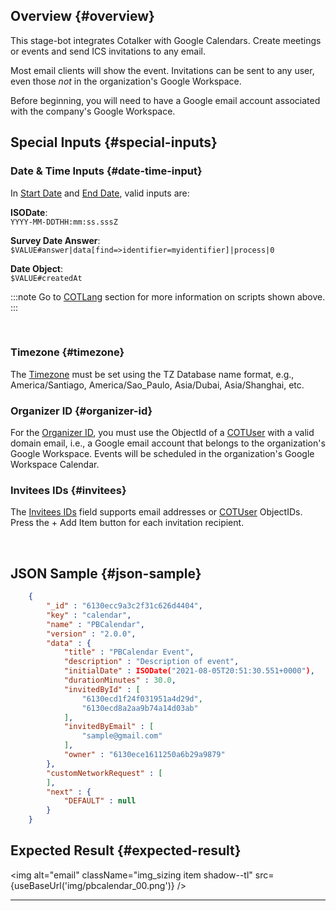 

## Overview {#overview}

This stage-bot integrates Cotalker with Google Calendars. Create meetings or events and send ICS invitations to any email. 

Most email clients will show the event. Invitations can be sent to any user, even those _not_ in the organization's Google Workspace.

Before beginning, you will need to have a Google email account associated with the company's Google Workspace.

## Special Inputs {#special-inputs}

<div className="alert alert--secondary">

### Date & Time Inputs {#date-time-input}
In [Start Date](#4-start-date-key-initialdate) and [End Date](#5-end-date-key-enddate), valid inputs are:

<div className="padding-left--lg">

**ISODate**: <br/>
`YYYY-MM-DDTHH:mm:ss.sssZ`

**Survey Date Answer**:<br/>
`$VALUE#answer|data[find=>identifier=myidentifier]|process|0`

**Date Object**:<br/>
`$VALUE#createdAt`

:::note
Go to [COTLang](/docs/documentation/automation/cotlang/admin_cotlang) section for more information on scripts shown above.
:::

</div>
<br/>

### Timezone {#timezone}
The [Timezone](#7-timezone-key-timezone) must be set using the TZ Database name format, e.g., America/Santiago, America/Sao_Paulo, Asia/Dubai, Asia/Shanghai, etc.

### Organizer ID {#organizer-id}
For the [Organizer ID](#8-organizer-id-key-organizer), you must use the ObjectId of a [COTUser](docs/documentation/models/users/model_users) with a valid domain email, i.e., a Google email account that belongs to the organization's Google Workspace. Events will be scheduled in the organization's Google Workspace Calendar.

### Invitees IDs {#invitees}
The [Invitees IDs](#9-invitees-ids-key-invitedbyid) field supports email addresses or [COTUser](/docs/documentation/models/users/model_users) ObjectIDs. Press the <span className="badge badge--primary">+ Add Item</span> button for each invitation recipient. 

</div>
<br/>


## JSON Sample {#json-sample}

```json
    {
        "_id" : "6130ecc9a3c2f31c626d4404", 
        "key" : "calendar", 
        "name" : "PBCalendar", 
        "version" : "2.0.0", 
        "data" : {
            "title" : "PBCalendar Event", 
            "description" : "Description of event", 
            "initialDate" : ISODate("2021-08-05T20:51:30.551+0000"), 
            "durationMinutes" : 30.0, 
            "invitedById" : [
                "6130ecd1f24f031951a4d29d", 
                "6130ecd8a2aa9b74a14d03ab"
            ], 
            "invitedByEmail" : [
                "sample@gmail.com"
            ], 
            "owner" : "6130ece1611250a6b29a9879"
        }, 
        "customNetworkRequest" : [
        ], 
        "next" : {
            "DEFAULT" : null
        }
    }
```

## Expected Result {#expected-result}

<img alt="email" className="img_sizing item shadow--tl" src={useBaseUrl('img/pbcalendar_00.png')} />
<br/>


--------
